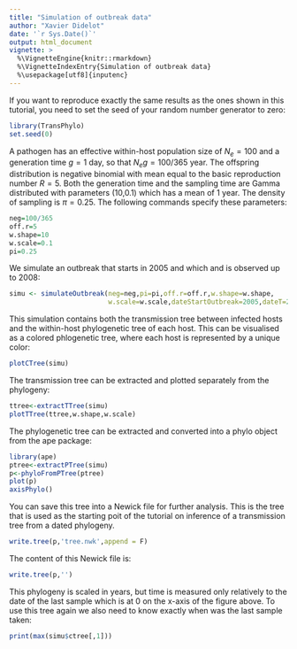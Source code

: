 ```yaml
---
title: "Simulation of outbreak data"
author: "Xavier Didelot"
date: '`r Sys.Date()`'
output: html_document
vignette: >
  %\VignetteEngine{knitr::rmarkdown}
  %\VignetteIndexEntry{Simulation of outbreak data}
  %\usepackage[utf8]{inputenc}
---
```



If you want to reproduce exactly the same results as the ones shown in this tutorial, you need to set the seed of your random number generator to zero:
```r
library(TransPhylo)
set.seed(0)
```

A pathogen has an effective within-host population size of $N_e=100$ and a generation time $g=1$ day, so that $N_e g=100/365$ year. The offspring distribution is negative binomial with mean equal to the basic reproduction number $R=5$. Both the generation time and the sampling time are Gamma distributed with parameters (10,0.1) which has a mean of 1 year. The density of sampling is $\pi=0.25$. The following commands specify these parameters:
```r
neg=100/365
off.r=5
w.shape=10
w.scale=0.1
pi=0.25
```

We simulate an outbreak that starts in 2005 and which and is observed up to 2008:

```r
simu <- simulateOutbreak(neg=neg,pi=pi,off.r=off.r,w.shape=w.shape,
                         w.scale=w.scale,dateStartOutbreak=2005,dateT=2008)
```

This simulation contains both the transmission tree between infected hosts and the within-host phylogenetic tree of each host. This can be visualised as a colored phlogenetic tree, where each host is represented by a unique color:

```r
plotCTree(simu)
```

The transmission tree can be extracted and plotted separately from the phylogeny:

```r
ttree<-extractTTree(simu)
plotTTree(ttree,w.shape,w.scale)
```

The phylogenetic tree can be extracted and converted into a phylo object from the ape package:

```r
library(ape)
ptree<-extractPTree(simu)
p<-phyloFromPTree(ptree)
plot(p)
axisPhylo()
```

You can save this tree into a Newick file for further analysis. This is the tree that is used as the starting poit of the tutorial on inference of a transmission tree from a dated phylogeny.

```r
write.tree(p,'tree.nwk',append = F)
```

The content of this Newick file is:

```r
write.tree(p,'')
```

This phylogeny is scaled in years, but time is measured only relatively to the 
date of the last sample which is at 0 on the x-axis of the figure above. To use this tree
again we also need to know exactly when was the last sample taken:

```r
print(max(simu$ctree[,1]))
```
